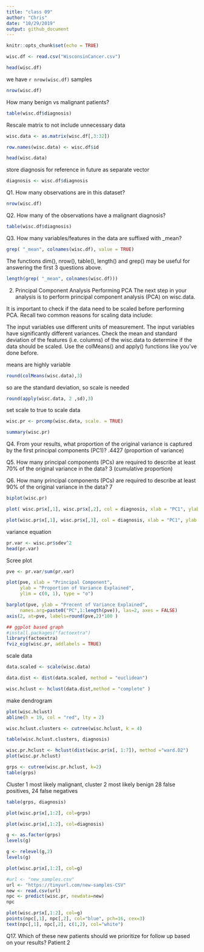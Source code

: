 ```yaml
---
title: "class 09"
author: "Chris"
date: "10/29/2019"
output: github_document
---
```


```r
knitr::opts_chunk$set(echo = TRUE)
```

```r
wisc.df <- read.csv("WisconsinCancer.csv")

head(wisc.df)
```


we have `r nrow(wisc.df)` samples 
```r
nrow(wisc.df)
```



How many benign vs malignant patients?
```r
table(wisc.df$diagnosis)
```


Rescale matrix to not include unnecessary data
```r
wisc.data <- as.matrix(wisc.df[,3:32])

row.names(wisc.data) <- wisc.df$id

head(wisc.data)
```

store diagnosis for reference in future as separate vector

```r
diagnosis <- wisc.df$diagnosis
```



Q1. How many observations are in this dataset?

```r
nrow(wisc.df)
```

Q2. How many of the observations have a malignant diagnosis?

```r
table(wisc.df$diagnosis)
```

Q3. How many variables/features in the data are suffixed with _mean?

```r
grep( "_mean", colnames(wisc.df), value = TRUE)
```

The functions dim(), nrow(), table(), length() and grep() may be useful for answering the first 3 questions above.


```r
length(grep( "_mean", colnames(wisc.df)))
```


2. Principal Component Analysis
Performing PCA
The next step in your analysis is to perform principal component analysis (PCA) on wisc.data.

It is important to check if the data need to be scaled before performing PCA. Recall two common reasons for scaling data include:

The input variables use different units of measurement.
The input variables have significantly different variances.
Check the mean and standard deviation of the features (i.e. columns) of the wisc.data to determine if the data should be scaled. Use the colMeans() and apply() functions like you’ve done before.

means are highly variable
```r
round(colMeans(wisc.data),3)


```

so are the standard deviation, so scale is needed
```r
round(apply(wisc.data, 2 ,sd),3)
```

set scale to true to scale data
```r
wisc.pr <- prcomp(wisc.data, scale. = TRUE)

summary(wisc.pr)
```





Q4. From your results, what proportion of the original variance is captured by the first principal components (PC1)?
.4427 (proportion of variance)

Q5. How many principal components (PCs) are required to describe at least 70% of the original variance in the data?
3 (cumulative proportion)

Q6. How many principal components (PCs) are required to describe at least 90% of the original variance in the data?
7



```r
biplot(wisc.pr)
```


```r
plot( wisc.pr$x[,1], wisc.pr$x[,2], col = diagnosis, xlab = "PC1", ylab = "PC2")
```



```r
plot(wisc.pr$x[,1], wisc.pr$x[,3], col = diagnosis, xlab = "PC1", ylab = "PC3")
```

variance equation
```r
pr.var <- wisc.pr$sdev^2
head(pr.var)
```
Scree plot
```r
pve <- pr.var/sum(pr.var)

plot(pve, xlab = "Principal Component", 
     ylab = "Proportion of Variance Explained", 
     ylim = c(0, 1), type = "o")
```


```r
barplot(pve, ylab = "Precent of Variance Explained",
     names.arg=paste0("PC",1:length(pve)), las=2, axes = FALSE)
axis(2, at=pve, labels=round(pve,2)*100 )
```


```r
## ggplot based graph
#install.packages("factoextra")
library(factoextra)
fviz_eig(wisc.pr, addlabels = TRUE)
```

scale data
```r
data.scaled <- scale(wisc.data)
```
```r
data.dist <- dist(data.scaled, method = "euclidean")

wisc.hclust <- hclust(data.dist,method = "complete" )
```

make dendrogram
```r
plot(wisc.hclust)
abline(h = 19, col = "red", lty = 2)

wisc.hclust.clusters <- cutree(wisc.hclust, k = 4)
```



```r
table(wisc.hclust.clusters, diagnosis)
```





```r
wisc.pr.hclust <- hclust(dist(wisc.pr$x[, 1:7]), method ="ward.D2")
plot(wisc.pr.hclust)
```

```r
grps <- cutree(wisc.pr.hclust, k=2)
table(grps)
```

Cluster 1 most likely malignant, cluster 2 most likely benign
28 false positives, 24 false negatives
```r
table(grps, diagnosis)
```


```r
plot(wisc.pr$x[,1:2], col=grps)
```


```r
plot(wisc.pr$x[,1:2], col=diagnosis)

```

```r
g <- as.factor(grps)
levels(g)

g <- relevel(g,2)
levels(g)

plot(wisc.pr$x[,1:2], col=g)
```






```r
#url <- "new_samples.csv"
url <- "https://tinyurl.com/new-samples-CSV"
new <- read.csv(url)
npc <- predict(wisc.pr, newdata=new)
npc
```


```r
plot(wisc.pr$x[,1:2], col=g)
points(npc[,1], npc[,2], col="blue", pch=16, cex=3)
text(npc[,1], npc[,2], c(1,2), col="white")

```

Q17. Which of these new patients should we prioritize for follow up based on your results?
Patient 2


